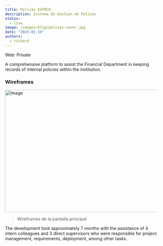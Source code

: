 ```yaml
---
title: Polizas ESPOCH
description: Sistema de Gestion de Polizas
status: 
  - live
image: /images/blog/polizas-cover.jpg
date: "2023-01-19"
authors:
  - richard
---
```


<Callout>Web: Private</Callout>

A comprehensive platform to assist the Financial Department in keeping records of 
internal policies within the institution.

### Wireframes

<img
  src="/images/blog/polizas-1.jpg"
  width="718"
  height="404"
  className="my-8 rounded-md border bg-muted transition-colors"
  alt="Image"
/>

> Wireframes de la pantalla principal

The development took approximately 7 months with the assistance of 4 intern colleagues
and 3 direct supervisors who were responsible for project management, requirements, deployment,
among other tasks.